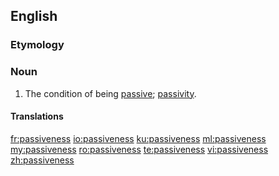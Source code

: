 ==English==

===Etymology===
{{suffix|passive|ness|lang=en}}

===Noun===
{{en-noun|-|es}}

# The condition of being [[passive]]; [[passivity]].

====Translations====
{{trans-see|passivity}}

[[fr:passiveness]]
[[io:passiveness]]
[[ku:passiveness]]
[[ml:passiveness]]
[[my:passiveness]]
[[ro:passiveness]]
[[te:passiveness]]
[[vi:passiveness]]
[[zh:passiveness]]
